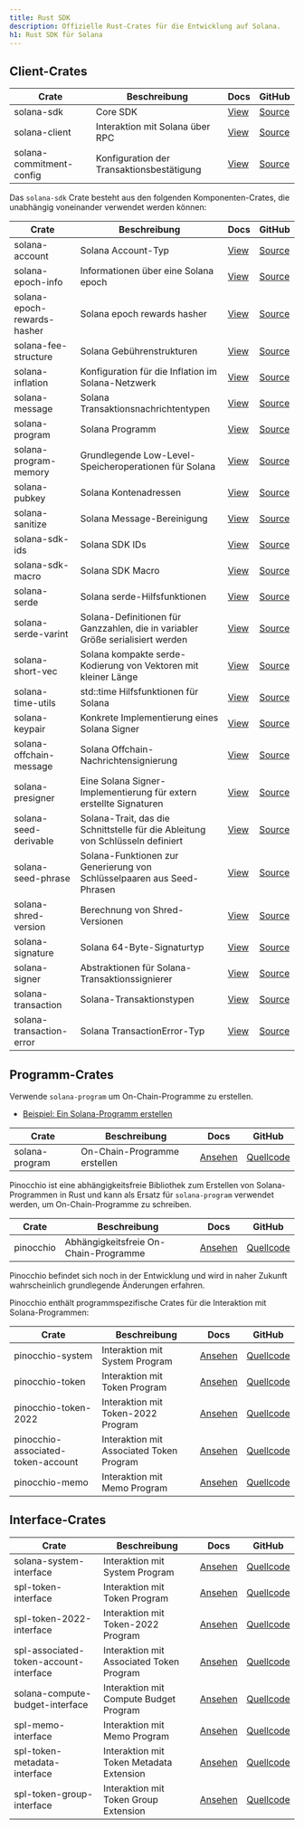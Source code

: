 ```yaml
---
title: Rust SDK
description: Offizielle Rust-Crates für die Entwicklung auf Solana.
h1: Rust SDK für Solana
---
```


## Client-Crates

| Crate                    | Beschreibung                              | Docs                                              | GitHub                                                                         |
| ------------------------ | ----------------------------------------- | ------------------------------------------------- | ------------------------------------------------------------------------------ |
| solana-sdk               | Core SDK                                  | [View](https://docs.rs/solana-sdk/)               | [Source](https://github.com/anza-xyz/solana-sdk/tree/master/sdk)               |
| solana-client            | Interaktion mit Solana über RPC           | [View](https://docs.rs/solana-client/)            | [Source](https://github.com/anza-xyz/agave/tree/master/client)                 |
| solana-commitment-config | Konfiguration der Transaktionsbestätigung | [View](https://docs.rs/solana-commitment-config/) | [Source](https://github.com/anza-xyz/solana-sdk/tree/master/commitment-config) |

Das `solana-sdk` Crate besteht aus den folgenden Komponenten-Crates, die
unabhängig voneinander verwendet werden können:

| Crate                       | Beschreibung                                                                   | Docs                                                 | GitHub                                                                            |
| --------------------------- | ------------------------------------------------------------------------------ | ---------------------------------------------------- | --------------------------------------------------------------------------------- |
| solana-account              | Solana Account-Typ                                                             | [View](https://docs.rs/solana-account/)              | [Source](https://github.com/anza-xyz/solana-sdk/tree/master/account)              |
| solana-epoch-info           | Informationen über eine Solana epoch                                           | [View](https://docs.rs/solana-epoch-info/)           | [Source](https://github.com/anza-xyz/solana-sdk/tree/master/epoch-info)           |
| solana-epoch-rewards-hasher | Solana epoch rewards hasher                                                    | [View](https://docs.rs/solana-epoch-rewards-hasher/) | [Source](https://github.com/anza-xyz/solana-sdk/tree/master/epoch-rewards-hasher) |
| solana-fee-structure        | Solana Gebührenstrukturen                                                      | [View](https://docs.rs/solana-fee-structure/)        | [Source](https://github.com/anza-xyz/solana-sdk/tree/master/fee-structure)        |
| solana-inflation            | Konfiguration für die Inflation im Solana-Netzwerk                             | [View](https://docs.rs/solana-inflation/)            | [Source](https://github.com/anza-xyz/solana-sdk/tree/master/inflation)            |
| solana-message              | Solana Transaktionsnachrichtentypen                                            | [View](https://docs.rs/solana-message/)              | [Source](https://github.com/anza-xyz/solana-sdk/tree/master/message)              |
| solana-program              | Solana Programm                                                                | [View](https://docs.rs/solana-program/)              | [Source](https://github.com/anza-xyz/solana-sdk/tree/master/program)              |
| solana-program-memory       | Grundlegende Low-Level-Speicheroperationen für Solana                          | [View](https://docs.rs/solana-program-memory/)       | [Source](https://github.com/anza-xyz/solana-sdk/tree/master/program-memory)       |
| solana-pubkey               | Solana Kontenadressen                                                          | [View](https://docs.rs/solana-pubkey/)               | [Source](https://github.com/anza-xyz/solana-sdk/tree/master/pubkey)               |
| solana-sanitize             | Solana Message-Bereinigung                                                     | [View](https://docs.rs/solana-sanitize/)             | [Source](https://github.com/anza-xyz/solana-sdk/tree/master/sanitize)             |
| solana-sdk-ids              | Solana SDK IDs                                                                 | [View](https://docs.rs/solana-sdk-ids/)              | [Source](https://github.com/anza-xyz/solana-sdk/tree/master/sdk-ids)              |
| solana-sdk-macro            | Solana SDK Macro                                                               | [View](https://docs.rs/solana-sdk-macro/)            | [Source](https://github.com/anza-xyz/solana-sdk/tree/master/sdk-macro)            |
| solana-serde                | Solana serde-Hilfsfunktionen                                                   | [View](https://docs.rs/solana-serde/)                | [Source](https://github.com/anza-xyz/solana-sdk/tree/master/serde)                |
| solana-serde-varint         | Solana-Definitionen für Ganzzahlen, die in variabler Größe serialisiert werden | [View](https://docs.rs/solana-serde-varint/)         | [Source](https://github.com/anza-xyz/solana-sdk/tree/master/serde-varint)         |
| solana-short-vec            | Solana kompakte serde-Kodierung von Vektoren mit kleiner Länge                 | [View](https://docs.rs/solana-short-vec/)            | [Source](https://github.com/anza-xyz/solana-sdk/tree/master/short-vec)            |
| solana-time-utils           | std::time Hilfsfunktionen für Solana                                           | [View](https://docs.rs/solana-time-utils/)           | [Source](https://github.com/anza-xyz/solana-sdk/tree/master/time-utils)           |
| solana-keypair              | Konkrete Implementierung eines Solana Signer                                   | [View](https://docs.rs/solana-keypair/)              | [Source](https://github.com/anza-xyz/solana-sdk/tree/master/keypair)              |
| solana-offchain-message     | Solana Offchain-Nachrichtensignierung                                          | [View](https://docs.rs/solana-offchain-message/)     | [Source](https://github.com/anza-xyz/solana-sdk/tree/master/offchain-message)     |
| solana-presigner            | Eine Solana Signer-Implementierung für extern erstellte Signaturen             | [View](https://docs.rs/solana-presigner/)            | [Source](https://github.com/anza-xyz/solana-sdk/tree/master/presigner)            |
| solana-seed-derivable       | Solana-Trait, das die Schnittstelle für die Ableitung von Schlüsseln definiert | [View](https://docs.rs/solana-seed-derivable/)       | [Source](https://github.com/anza-xyz/solana-sdk/tree/master/seed-derivable)       |
| solana-seed-phrase          | Solana-Funktionen zur Generierung von Schlüsselpaaren aus Seed-Phrasen         | [View](https://docs.rs/solana-seed-phrase/)          | [Source](https://github.com/anza-xyz/solana-sdk/tree/master/seed-phrase)          |
| solana-shred-version        | Berechnung von Shred-Versionen                                                 | [View](https://docs.rs/solana-shred-version/)        | [Source](https://github.com/anza-xyz/solana-sdk/tree/master/shred-version)        |
| solana-signature            | Solana 64-Byte-Signaturtyp                                                     | [View](https://docs.rs/solana-signature/)            | [Source](https://github.com/anza-xyz/solana-sdk/tree/master/signature)            |
| solana-signer               | Abstraktionen für Solana-Transaktionssignierer                                 | [View](https://docs.rs/solana-signer/)               | [Source](https://github.com/anza-xyz/solana-sdk/tree/master/signer)               |
| solana-transaction          | Solana-Transaktionstypen                                                       | [View](https://docs.rs/solana-transaction/)          | [Source](https://github.com/anza-xyz/solana-sdk/tree/master/transaction)          |
| solana-transaction-error    | Solana TransactionError-Typ                                                    | [View](https://docs.rs/solana-transaction-error/)    | [Source](https://github.com/anza-xyz/solana-sdk/tree/master/transaction-error)    |

## Programm-Crates

Verwende `solana-program` um On-Chain-Programme zu erstellen.

- [Beispiel: Ein Solana-Programm erstellen](/docs/programs/rust)

| Crate          | Beschreibung                 | Docs                                      | GitHub                                                                  |
| -------------- | ---------------------------- | ----------------------------------------- | ----------------------------------------------------------------------- |
| solana-program | On-Chain-Programme erstellen | [Ansehen](https://docs.rs/solana-program) | [Quellcode](https://github.com/anza-xyz/solana-sdk/tree/master/program) |

Pinocchio ist eine abhängigkeitsfreie Bibliothek zum Erstellen von
Solana-Programmen in Rust und kann als Ersatz für `solana-program` verwendet
werden, um On-Chain-Programme zu schreiben.

| Crate     | Beschreibung                          | Docs                                 | GitHub                                             |
| --------- | ------------------------------------- | ------------------------------------ | -------------------------------------------------- |
| pinocchio | Abhängigkeitsfreie On-Chain-Programme | [Ansehen](https://docs.rs/pinocchio) | [Quellcode](https://github.com/anza-xyz/pinocchio) |

<Callout type="warn">
  Pinocchio befindet sich noch in der Entwicklung und wird in naher Zukunft
  wahrscheinlich grundlegende Änderungen erfahren.
</Callout>

Pinocchio enthält programmspezifische Crates für die Interaktion mit
Solana-Programmen:

| Crate                              | Beschreibung                             | Docs                                                           | GitHub                                                                                         |
| ---------------------------------- | ---------------------------------------- | -------------------------------------------------------------- | ---------------------------------------------------------------------------------------------- |
| pinocchio-system                   | Interaktion mit System Program           | [Ansehen](https://docs.rs/pinocchio-system/)                   | [Quellcode](https://github.com/anza-xyz/pinocchio/tree/main/programs/system)                   |
| pinocchio-token                    | Interaktion mit Token Program            | [Ansehen](https://docs.rs/pinocchio-token/)                    | [Quellcode](https://github.com/anza-xyz/pinocchio/tree/main/programs/token)                    |
| pinocchio-token-2022               | Interaktion mit Token-2022 Program       | [Ansehen](https://docs.rs/pinocchio-token-2022/)               | [Quellcode](https://github.com/anza-xyz/pinocchio/tree/main/programs/token-2022)               |
| pinocchio-associated-token-account | Interaktion mit Associated Token Program | [Ansehen](https://docs.rs/pinocchio-associated-token-account/) | [Quellcode](https://github.com/anza-xyz/pinocchio/tree/main/programs/associated-token-account) |
| pinocchio-memo                     | Interaktion mit Memo Program             | [Ansehen](https://docs.rs/pinocchio-memo/)                     | [Quellcode](https://github.com/anza-xyz/pinocchio/tree/main/programs/memo)                     |

## Interface-Crates

| Crate                                  | Beschreibung                             | Docs                                                               | GitHub                                                                                      |
| -------------------------------------- | ---------------------------------------- | ------------------------------------------------------------------ | ------------------------------------------------------------------------------------------- |
| solana-system-interface                | Interaktion mit System Program           | [Ansehen](https://docs.rs/solana-system-interface/)                | [Quellcode](https://github.com/anza-xyz/solana-sdk/tree/master/system-interface)            |
| spl-token-interface                    | Interaktion mit Token Program            | [Ansehen](https://docs.rs/spl-token-interface/)                    | [Quellcode](https://github.com/solana-program/token/tree/main/interface)                    |
| spl-token-2022-interface               | Interaktion mit Token-2022 Program       | [Ansehen](https://docs.rs/spl-token-2022-interface/)               | [Quellcode](https://github.com/solana-program/token-2022/tree/main/interface)               |
| spl-associated-token-account-interface | Interaktion mit Associated Token Program | [Ansehen](https://docs.rs/spl-associated-token-account-interface/) | [Quellcode](https://github.com/solana-program/associated-token-account/tree/main/interface) |
| solana-compute-budget-interface        | Interaktion mit Compute Budget Program   | [Ansehen](https://docs.rs/solana-compute-budget-interface/)        | [Quellcode](https://github.com/anza-xyz/solana-sdk/tree/master/compute-budget-interface)    |
| spl-memo-interface                     | Interaktion mit Memo Program             | [Ansehen](https://docs.rs/spl-memo-interface/)                     | [Quellcode](https://github.com/solana-program/memo/tree/main/interface)                     |
| spl-token-metadata-interface           | Interaktion mit Token Metadata Extension | [Ansehen](https://docs.rs/spl-token-metadata-interface/)           | [Quellcode](https://github.com/solana-program/token-metadata/tree/main/interface)           |
| spl-token-group-interface              | Interaktion mit Token Group Extension    | [Ansehen](https://docs.rs/spl-token-group-interface/)              | [Quellcode](https://github.com/solana-program/token-group/tree/main/interface)              |
